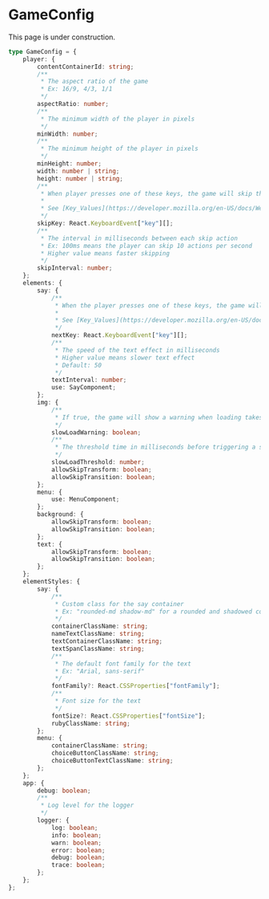 
# GameConfig

<Callout type="warning" emoji="⚠️">
    This page is under construction.
</Callout>

```typescript
type GameConfig = {
    player: {
        contentContainerId: string;
        /**
         * The aspect ratio of the game
         * Ex: 16/9, 4/3, 1/1
         */
        aspectRatio: number;
        /**
         * The minimum width of the player in pixels
         */
        minWidth: number;
        /**
         * The minimum height of the player in pixels
         */
        minHeight: number;
        width: number | string;
        height: number | string;
        /**
         * When player presses one of these keys, the game will skip the current action
         * 
         * See [Key_Values](https://developer.mozilla.org/en-US/docs/Web/API/KeyboardEvent/key/Key_Values)
         */
        skipKey: React.KeyboardEvent["key"][];
        /**
         * The interval in milliseconds between each skip action
         * Ex: 100ms means the player can skip 10 actions per second
         * Higher value means faster skipping
         */
        skipInterval: number;
    };
    elements: {
        say: {
            /**
             * When the player presses one of these keys, the game will show the next sentence
             * 
             * See [Key_Values](https://developer.mozilla.org/en-US/docs/Web/API/KeyboardEvent/key/Key_Values)
             */
            nextKey: React.KeyboardEvent["key"][];
            /**
             * The speed of the text effect in milliseconds
             * Higher value means slower text effect
             * Default: 50
             */
            textInterval: number;
            use: SayComponent;
        };
        img: {
            /**
             * If true, the game will show a warning when loading takes longer than `slowLoadThreshold`
             */
            slowLoadWarning: boolean;
            /**
             * The threshold time in milliseconds before triggering a slow load warning
             */
            slowLoadThreshold: number;
            allowSkipTransform: boolean;
            allowSkipTransition: boolean;
        };
        menu: {
            use: MenuComponent;
        };
        background: {
            allowSkipTransform: boolean;
            allowSkipTransition: boolean;
        };
        text: {
            allowSkipTransform: boolean;
            allowSkipTransition: boolean;
        };
    };
    elementStyles: {
        say: {
            /**
             * Custom class for the say container
             * Ex: "rounded-md shadow-md" for a rounded and shadowed container
             */
            containerClassName: string;
            nameTextClassName: string;
            textContainerClassName: string;
            textSpanClassName: string;
            /**
             * The default font family for the text
             * Ex: "Arial, sans-serif"
             */
            fontFamily?: React.CSSProperties["fontFamily"];
            /**
             * Font size for the text
             */
            fontSize?: React.CSSProperties["fontSize"];
            rubyClassName: string;
        };
        menu: {
            containerClassName: string;
            choiceButtonClassName: string;
            choiceButtonTextClassName: string;
        };
    };
    app: {
        debug: boolean;
        /**
         * Log level for the logger
         */
        logger: {
            log: boolean;
            info: boolean;
            warn: boolean;
            error: boolean;
            debug: boolean;
            trace: boolean;
        };
    };
};
